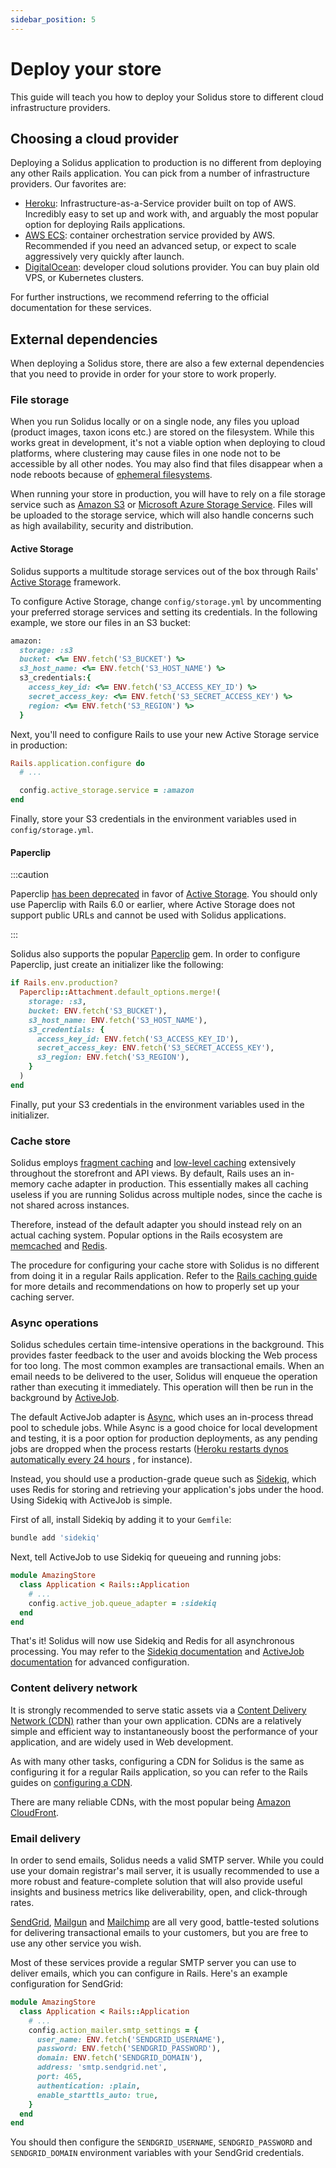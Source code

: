 ```yaml
---
sidebar_position: 5
---
```


# Deploy your store

This guide will teach you how to deploy your Solidus store to different cloud infrastructure
providers.

## Choosing a cloud provider

Deploying a Solidus application to production is no different from deploying any other Rails
application. You can pick from a number of infrastructure providers. Our favorites are:

* [Heroku](https://heroku.com/): Infrastructure-as-a-Service provider built on top of AWS.
Incredibly easy to set up and work with, and arguably the most popular option for deploying Rails
applications.
* [AWS ECS](https://aws.amazon.com/ecs/): container orchestration service provided by AWS.
Recommended if you need an advanced setup, or expect to scale aggressively very quickly after
launch.
* [DigitalOcean](https://digitalocean.com): developer cloud solutions provider. You can buy plain
old VPS, or Kubernetes clusters.

For further instructions, we recommend referring to the official documentation for these services.

## External dependencies

When deploying a Solidus store, there are also a few external dependencies that you need to provide
in order for your store to work properly.

### File storage

When you run Solidus locally or on a single node, any files you upload \(product images, taxon icons
etc.\) are stored on the filesystem. While this works great in development, it's not a viable option
when deploying to cloud platforms, where clustering may cause files in one node not to be accessible
by all other nodes. You may also find that files disappear when a node reboots because
of [ephemeral filesystems](https://devcenter.heroku.com/articles/dynos#ephemeral-filesystem).

When running your store in production, you will have to rely on a file storage service such
as [Amazon S3](https://aws.amazon.com/s3/)
or [Microsoft Azure Storage Service](https://azure.microsoft.com/en-us/services/storage/). Files
will be uploaded to the storage service, which will also handle concerns such as high availability,
security and distribution.

#### Active Storage

Solidus supports a multitude storage services out of the box through
Rails' [Active Storage](https://edgeguides.rubyonrails.org/active_storage_overview.html) framework.

To configure Active Storage, change `config/storage.yml` by uncommenting your preferred storage
services and setting its credentials. In the following example, we store our files in an S3 bucket:

```ruby title="config/storage.yml"
amazon:
  storage: :s3
  bucket: <%= ENV.fetch('S3_BUCKET') %>
  s3_host_name: <%= ENV.fetch('S3_HOST_NAME') %>
  s3_credentials:{
    access_key_id: <%= ENV.fetch('S3_ACCESS_KEY_ID') %>
    secret_access_key: <%= ENV.fetch('S3_SECRET_ACCESS_KEY') %>
    region: <%= ENV.fetch('S3_REGION') %>
  }
```

Next, you'll need to configure Rails to use your new Active Storage service in production:

```ruby title="config/environment/production.rb"
Rails.application.configure do
  # ...

  config.active_storage.service = :amazon
end
```

Finally, store your S3 credentials in the environment variables used in `config/storage.yml`.

#### Paperclip

:::caution

Paperclip [has been deprecated](https://github.com/thoughtbot/paperclip#deprecated) in favor
of [Active Storage](https://guides.rubyonrails.org/active_storage_overview.html). You should only
use Paperclip with Rails 6.0 or earlier, where Active Storage does not support public URLs and
cannot be used with Solidus applications.

:::

Solidus also supports the popular [Paperclip](https://github.com/thoughtbot/paperclip) gem. In order
to configure Paperclip, just create an initializer like the following:

```ruby title="config/initializers/paperclip.rb"
if Rails.env.production?
  Paperclip::Attachment.default_options.merge!(
    storage: :s3,
    bucket: ENV.fetch('S3_BUCKET'),
    s3_host_name: ENV.fetch('S3_HOST_NAME'),
    s3_credentials: {
      access_key_id: ENV.fetch('S3_ACCESS_KEY_ID'),
      secret_access_key: ENV.fetch('S3_SECRET_ACCESS_KEY'),
      s3_region: ENV.fetch('S3_REGION'),
    }
  )
end
```

Finally, put your S3 credentials in the environment variables used in the initializer.

### Cache store

Solidus
employs [fragment caching](https://guides.rubyonrails.org/caching_with_rails.html#fragment-caching)
and [low-level caching](https://guides.rubyonrails.org/caching_with_rails.html#low-level-caching)
extensively throughout the storefront and API views. By default, Rails uses an in-memory cache
adapter in production. This essentially makes all caching useless if you are running Solidus across
multiple nodes, since the cache is not shared across instances.

Therefore, instead of the default adapter you should instead rely on an actual caching system.
Popular options in the Rails ecosystem are [memcached](https://memcached.org/)
and [Redis](https://redis.io/).

The procedure for configuring your cache store with Solidus is no different from doing it in a
regular Rails application. Refer to
the [Rails caching guide](https://guides.rubyonrails.org/caching_with_rails.html#activesupport-cache-memcachestore)
for more details and recommendations on how to properly set up your caching server.

### Async operations

Solidus schedules certain time-intensive operations in the background. This provides faster feedback
to the user and avoids blocking the Web process for too long. The most common examples are
transactional emails. When an email needs to be delivered to the user, Solidus will enqueue the
operation rather than executing it immediately. This operation will then be run in the background
by [ActiveJob](https://guides.rubyonrails.org/active_job_basics.html).

The default ActiveJob adapter
is [Async](https://api.rubyonrails.org/classes/ActiveJob/QueueAdapters/AsyncAdapter.html), which
uses an in-process thread pool to schedule jobs. While Async is a good choice for local development
and testing, it is a poor option for production deployments, as any pending jobs are dropped when
the process restarts
\([Heroku restarts dynos automatically every 24 hours](https://devcenter.heroku.com/articles/dynos#automatic-dyno-restarts)
, for instance\).

Instead, you should use a production-grade queue such
as [Sidekiq](https://github.com/mperham/sidekiq), which uses Redis for storing and retrieving your
application's jobs under the hood. Using Sidekiq with ActiveJob is simple.

First of all, install Sidekiq by adding it to your `Gemfile`:

```bash
bundle add 'sidekiq'
```

Next, tell ActiveJob to use Sidekiq for queueing and running jobs:

```ruby title="config/application.rb"
module AmazingStore
  class Application < Rails::Application
    # ...
    config.active_job.queue_adapter = :sidekiq
  end
end
```

That's it! Solidus will now use Sidekiq and Redis for all asynchronous processing. You may refer to
the [Sidekiq documentation](https://github.com/mperham/sidekiq)
and [ActiveJob documentation](https://guides.rubyonrails.org/active_job_basics.html) for advanced
configuration.

### Content delivery network

It is strongly recommended to serve static assets via
a [Content Delivery Network \(CDN\)](https://it.wikipedia.org/wiki/Content_Delivery_Network) rather
than your own application. CDNs are a relatively simple and efficient way to instantaneously boost
the performance of your application, and are widely used in Web development.

As with many other tasks, configuring a CDN for Solidus is the same as configuring it for a regular
Rails application, so you can refer to the Rails guides
on [configuring a CDN](https://guides.rubyonrails.org/asset_pipeline.html#cdns).

There are many reliable CDNs, with the most popular
being [Amazon CloudFront](https://aws.amazon.com/it/cloudfront/).

### Email delivery

In order to send emails, Solidus needs a valid SMTP server. While you could use your domain
registrar's mail server, it is usually recommended to use a more robust and feature-complete
solution that will also provide useful insights and business metrics like deliverability, open, and
click-through rates.

[SendGrid](https://sendgrid.com/), [Mailgun](https://www.mailgun.com/)
and [Mailchimp](https://mailchimp.com/features/transactional-email/) are all very good,
battle-tested solutions for delivering transactional emails to your customers, but you are free to
use any other service you wish.

Most of these services provide a regular SMTP server you can use to deliver emails, which you can
configure in Rails. Here's an example configuration for SendGrid:

```ruby title="config/application.rb"
module AmazingStore
  class Application < Rails::Application
    # ...
    config.action_mailer.smtp_settings = {
      user_name: ENV.fetch('SENDGRID_USERNAME'),
      password: ENV.fetch('SENDGRID_PASSWORD'),
      domain: ENV.fetch('SENDGRID_DOMAIN'),
      address: 'smtp.sendgrid.net',
      port: 465,
      authentication: :plain,
      enable_starttls_auto: true,
    }
  end
end
```

You should then configure the `SENDGRID_USERNAME`, `SENDGRID_PASSWORD` and `SENDGRID_DOMAIN`
environment variables with your SendGrid credentials.

